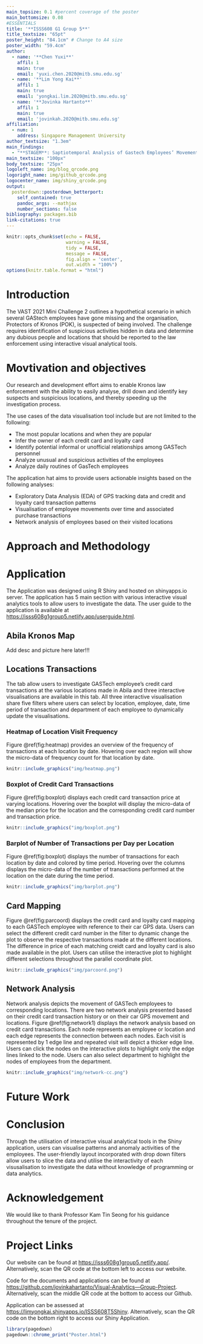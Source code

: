 ```yaml
---
main_topsize: 0.1 #percent coverage of the poster
main_bottomsize: 0.08
#ESSENTIALS
title: '**ISSS608 G1 Group 5**'
title_textsize: "65pt"
poster_height: "84.1cm" # Change to A4 size
poster_width: "59.4cm"
author:
  - name: '**Chen Yuxi**'
    affil: 1
    main: true
    email: 'yuxi.chen.2020@mitb.smu.edu.sg'
  - name: '**Lim Yong Kai**'
    affil: 1
    main: true
    email: 'yongkai.lim.2020@mitb.smu.edu.sg'
  - name: '**Jovinka Hartanto**'
    affil: 1
    main: true
    email: 'jovinkah.2020@mitb.smu.edu.sg'
affiliation:
  - num: 1
    address: Singapore Management University
author_textsize: "1.3em"
main_findings:
  - "**STAGEM**: Saptiotemporal Analysis of Gastech Employees’ Movement Data"
main_textsize: "100px"
body_textsize: "25px"
logoleft_name: img/blog_qrcode.png
logoright_name: img/github_qrcode.png
logocenter_name: img/shiny_qrcode.png
output: 
  posterdown::posterdown_betterport:
    self_contained: true
    pandoc_args: --mathjax
    number_sections: false
bibliography: packages.bib
link-citations: true
---
```

```r
knitr::opts_chunk$set(echo = FALSE,
                      warning = FALSE,
                      tidy = FALSE,
                      message = FALSE,
                      fig.align = 'center',
                      out.width = "100%")
options(knitr.table.format = "html") 
```

<style>
#main-img-left, #main-img-center, #main-img-right {width:8%;}
</style>

# Introduction
The VAST 2021 Mini Challenge 2 outlines a hypothetical scenario in which several GAStech employees have gone missing and the organisation, Protectors of Kronos (POK), is suspected of being involved. The challenge requires identification of suspicious activities hidden in data and determine any dubious people and locations that should be reported to the law enforcement using interactive visual analytical tools.

# Movtivation and objectives
Our research and development effort aims to enable Kronos law enforcement with the ability to easily analyse, drill down and identify key suspects and suspicious locations, and thereby speeding up the investigation process. 

The use cases of the data visualisation tool include but are not limited to the following:

* The most popular locations and when they are popular
* Infer the owner of each credit card and loyalty card
* Identify potential informal or unofficial relationships among GASTech personnel
* Analyze unusual and suspicious activities of the employees 
* Analyze daily routines of GasTech employees

The application hat aims to provide users actionable insights based on the following analyses:

* Exploratory Data Analysis (EDA) of GPS tracking data and credit and loyalty card transaction patterns
* Visualisation of employee movements over time and associated purchase transactions
* Network analysis of employees based on their visited locations

# Approach and Methodology

# Application

The Application was designed using R Shiny and hosted on shinyapps.io server. The application has 5 main section with various interactive visual analytics tools to allow users to investigate the data. The user guide to the application is available at [https://isss608g1group5.netlify.app/userguide.html](https://isss608g1group5.netlify.app/userguide.html).

## Abila Kronos Map
Add desc and picture here later!!!

## Locations Transactions
The tab allow users to investigate GASTech employee's credit card transactions at the various locations made in Abila and three interactive visualisations are available in this tab. All three interactive visualisation share five filters where users can select by location, employee, date, time period of transaction and department of each employee to dynamically update the visualisations.

### Heatmap of Location Visit Frequency
Figure \@ref(fig:heatmap) provides an overview of the frequency of transactions at each location by date. Hovering over each region will show the micro-data of frequency count for that location by date.
```r
knitr::include_graphics("img/heatmap.png")
```

### Boxplot of Credit Card Transactions
Figure \@ref(fig:boxplot) displays each credit card transaction price at varying locations. Hovering over the boxplot will display the micro-data of the median price for the location and the corresponding credit card number and transaction price.
```r
knitr::include_graphics("img/boxplot.png")
```

### Barplot of Number of Transactions per Day per Location
Figure \@ref(fig:boxplot) displays the number of transactions for each location by date and colored by time period. Hovering over the columns displays the micro-data of the number of transactions performed at the location on the date during the time period. 
```r
knitr::include_graphics("img/barplot.png")
```

## Card Mapping
Figure \@ref(fig:parcoord) displays the credit card and loyalty card mapping to each GASTech employee with reference to their car GPS data. Users can select the different credit card number in the filter to dynamic change the plot to observe the respective transactions made at the different locations. The difference in price of each matching creidt card and loyalty card is also made available in the plot. Users can utilise the interactive plot to highlight different selections throughout the parallel coordinate plot.
```r
knitr::include_graphics("img/parcoord.png")
```

## Network Analysis
Network analysis depicts the movement of GASTech employees to corresponding locations. There are two network analysis presented based on their credit card transaction history or on their car GPS movement and locations. Figure \@ref(fig:network1) displays the network analysis based on credit card transactions. Each node represents an employee or location and each edge represents the connection between each nodes. Each visit is represented by 1 edge line and repeated visit will depict a thicker edge line. Users can click the nodes on the interactive plots to highlight only the edge lines linked to the node. Users can also select department to highlight the nodes of employees from the department.
```r
knitr::include_graphics("img/network-cc.png")
```

# Future Work

# Conclusion

Through the utilisation of interactive visual analytical tools in the Shiny application, users can visualise patterns and anomaly activities of the employees. The user-friendly layout incorporated with drop down filters allow users to slice the data and utilise the interactivity of each visusalisation to investigate the data without knowledge of programming or data analytics. 

# Acknowledgement

We would like to thank Professor Kam Tin Seong for his guidance throughout the tenure of the project.

# Project Links

Our website can be found at [https://isss608g1group5.netlify.app/](https://isss608g1group5.netlify.app/). Alternatively, scan the QR code at the bottom left to access our website.

Code for the documents and applications can be found at [https://github.com/jovinkahartanto/Visual-Analytics---Group-Project](https://github.com/jovinkahartanto/Visual-Analytics---Group-Project). Alternatively, scan the middle QR code at the bottom to access our Github.


Application can be assessed at [https://limyongkai.shinyapps.io/ISSS608T5Shiny](https://limyongkai.shinyapps.io/ISSS608T5Shiny). Alternatively, scan the QR code on the bottom right to access our Shiny Application. 


```r
library(pagedown)
pagedown::chrome_print("Poster.html")
```
<!-- This is the `posterdown_betterport` template for the {posterdown} package! I was inspired by the twitter thread of [Mike Morrison](https://mobile.twitter.com/mikemorrison/status/1110191245035479041) and wanted to apply the `#betterposter` concept to the reproducible (yet simple to use) functionality of the {posterdown} package [@R-posterdown]. If you're not an R user don't sweat as you do **NOT** need to use it at all! Feel free to use only the Markdown functionality of this package :) -->

<!-- ```{r, include=FALSE} -->
<!-- knitr::write_bib(c('posterdown', 'rmarkdown','pagedown'), 'packages.bib') -->
<!-- ``` -->

<!-- ## Objectives -->

<!-- 1. Pick a template layout. -->
<!-- 2. Write/ create your poster content distraction free. -->
<!-- 3. Let posterdown do its thing! -->

<!-- # Methods -->

<!-- I will show here how to include poster elements that may be useful, such as an equation using mathjax: -->

<!-- $$ -->
<!-- E = mc^2 -->
<!-- $$ -->

<!-- To reference a citation you can add your `.bib` file to the working directory and name it in the YAML metadata or generate an automated one as done here, then you only need to reference the label value in the `.bib` file. For example this package is built on top of the wonderful {pagedown} package and I will cite it at the end of this sentance using this in the rmd `[@R-pagedown]` [@R-pagedown]. -->

<!-- To get a better understanding of how to include features like these please refer to the {posterdown} [wiki](https://github.com/posterdown/wiki). -->

<!-- **_Now on to the results!_** -->

<!-- # Results -->

<!-- Here you may have some figures to show off, bellow I have made a scatterplot with the infamous Iris dataset and I can even reference to the figure automatically like this, `Figure \@ref(fig:irisfigure)`, Figure \@ref(fig:irisfigure). -->

<!-- ```{r, irisfigure, fig.cap='Here is a caption for the figure. This can be added by using the "fig.cap" option in the r code chunk options, see this [link](https://yihui.name/knitr/options/#plots) from the legend himself, [Yihui Xie](https://twitter.com/xieyihui).', out.width="80%"} -->
<!-- par(mar=c(2,2,0,1)) -->
<!-- plot(x = iris$Sepal.Length, y = iris$Sepal.Width, -->
<!--      col = iris$Species, pch = 19, xlab = "Sepal Length", -->
<!--      ylab = "Sepal Width") -->
<!-- ``` -->

<!-- Maybe you want to show off some of that fancy code you spent so much time on to make that figure, well you can do that too! Just use the `echo=TRUE` option in the r code chunk options, Figure \@ref(fig:myprettycode)! -->

<!-- ```{r myprettycode, echo=TRUE, fig.cap='Boxplots, so hot right now!', fig.height=6, out.width="80%"} -->
<!-- #trim whitespace -->
<!-- par(mar=c(2,2,0,0)) -->
<!-- #plot boxplots -->
<!-- boxplot(iris$Sepal.Width~iris$Species, -->
<!--         col = "#008080", -->
<!--         border = "#0b4545", -->
<!--         ylab = "Sepal Width (cm)", -->
<!--         xlab = "Species") -->
<!-- ``` -->

<!-- How about a neat table of data? See, Table \@ref(tab:iristable): -->

<!-- ```{r, iristable} -->
<!-- knitr::kable( -->
<!--   iris[1:15,1:5], format = "html", -->
<!--   caption = "A table made with the **knitr::kable** function.", -->
<!--   align = "c", col.names = c("Sepal <br> Length", -->
<!--                              "Sepal <br> Width", -->
<!--                              "Petal <br> Length", -->
<!--                              "Petal <br> Width", -->
<!--                              "Species"), -->
<!--   escape = FALSE) -->
<!-- ``` -->

<!-- # References -->

<!-- ```{r eval=FALSE} -->
<!-- library(pagedown) -->
<!-- pagedown::chrome_print("poster.html") -->
<!-- ``` -->
